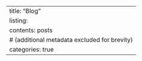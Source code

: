 ---
title: "Blog"
listing:
  contents: posts
  # (additional metadata excluded for brevity)
  categories: true
---